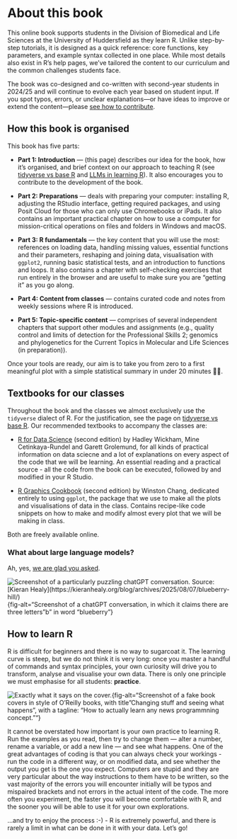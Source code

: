 # About this book

This online book supports students in the Division of Biomedical and Life Sciences at the University of Huddersfield as they learn R. Unlike step-by-step tutorials, it is designed as a quick reference: core functions, key parameters, and example syntax collected in one place. While most details also exist in R’s help pages, we’ve tailored the content to our curriculum and the common challenges students face.

The book was co-designed and co-written with second-year students in 2024/25 and will continue to evolve each year based on student input. If you spot typos, errors, or unclear explanations—or have ideas to improve or extend the content—please [see how to contribute](how_to_contribute.qmd).

## How this book is organised

This book has five parts:

- **Part 1: Introduction** — (this page) describes our idea for the book, how it’s organised, and brief context on our approach to teaching R (see [tidyverse vs base R](tidyverse_vs_base.html) and [LLMs in learning R](llms.html)). It also encourages you to contribute to the development of the book.

- **Part 2: Preparations** — deals with preparing your computer: installing R, adjusting the RStudio interface, getting required packages, and using Posit Cloud for those who can only use Chromebooks or iPads. It also contains an important practical chapter on how to use a computer for mission-critical operations on files and folders in Windows and macOS.

- **Part 3: R fundamentals** — the key content that you will use the most: references on loading data, handling missing values, essential functions and their parameters, reshaping and joining data, visualisation with `ggplot2`, running basic statistical tests, and an introduction to functions and loops. It also contains a chapter with self-checking exercises that run entirely in the browser and are useful to make sure you are "getting it" as you go along.

- **Part 4: Content from classes** — contains curated code and notes from weekly sessions where R is introduced.

- **Part 5: Topic-specific content** — comprises of several independent chapters that support other modules and assignments (e.g., quality control and limits of detection for the Professional Skills 2; genomics and phylogenetics for the Current Topics in Molecular and Life Sciences (in preparation)).

Once your tools are ready, our aim is to take you from zero to a first meaningful plot with a simple statistical summary in under 20 minutes 💪🏽.

## Textbooks for our classes

Throughout the book and the classes we almost exclusively use the `tidyverse` dialect of R. For the justification, see the page on [tidyverse vs base R](tidyverse_vs_baser.html). Our recommended textbooks to accompany the classes are:

- [R for Data Science](https://r4ds.hadley.nz) (second edition) by Hadley Wickham, Mine Cetinkaya-Rundel and Garett Grolemund, for all kinds of practical information on data sciecne and a lot of explanations on every aspect of the code that we will be learning. An essential reading and a practical source - all the code from the book can be executed, followed by and modified in your R Studio.

- [R Graphics Cookbook](https://r-graphics.org) (second edition) by Winston Chang, dedicated entirely to using `ggplot`, the package that we use to make all the plots and visualisations of data in the class. Contains recipe-like code snippets on how to make and modify almost every plot that we will be making in class.

Both are freely available online.

### What about large language models?

Ah, yes, [we are glad you asked](llms.html).

![](images/blueberry_chatgpt.png "Screenshot of a particularly puzzling chatGPT conversation. Source: [Kieran Healy](https://kieranhealy.org/blog/archives/2025/08/07/blueberry-hill/)"){fig-alt="Screenshot of a chatGPT conversation, in which it claims there are three letters "b" in word "blueberry"}

## How to learn R

R is difficult for beginners and there is no way to sugarcoat it. The learning curve is steep, but we do not think it is very long: once you master a handful of commands and syntax principles, your own curiosity will drive you to transform, analyse and visualise your own data. There is only one principle we must emphasise for all students: **practice**.

![](images/how_to_learn_r.png "Exactly what it says on the cover."){fig-alt="Screenshot of a fake book covers in style of O'Reilly books, with title "Changing stuff and seeing what happens", with a tagline: "How to actually learn any news programmning concept.""}

It cannot be overstated how important is your own practice to learning R. Run the examples as you read, then try to change them — alter a number, rename a variable, or add a new line — and see what happens. One of the great advantages of coding is that you can always check your workings - run the code in a different way, or on modified data, and see whether the output you get is the one you expect. Computers are stupid and they are very particular about the way instructions to them have to be written, so the vast majority of the errors you will encounter initially will be typos and mispaired brackets and not errors in the actual intent of the code. The more often you experiment, the faster you will become comfortable with R, and the sooner you will be able to use it for your own explorations.

...and try to enjoy the process :-) - R is extremely powerful, and there is rarely a limit in what can be done in it with your data. Let's go!


